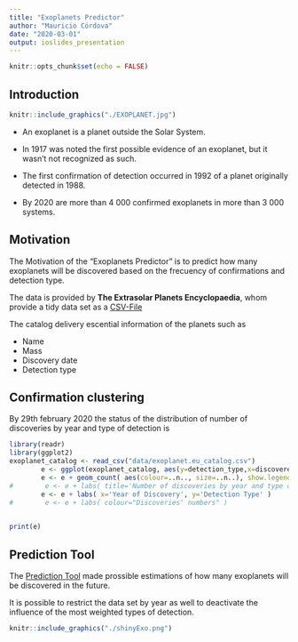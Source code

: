 ```yaml
---
title: "Exoplanets Predictor"
author: "Mauricio Córdova"
date: "2020-03-01"
output: ioslides_presentation
---
```


```r
knitr::opts_chunk$set(echo = FALSE)
```

## Introduction

```r
knitr::include_graphics("./EXOPLANET.jpg")
```

- An exoplanet is a planet outside the Solar System.

- In 1917 was noted the first possible evidence of an exoplanet, but it wasn't not recognized as such.

- The first confirmation of detection occurred in 1992 of a planet originally detected in 1988.
  
- By 2020 are more than 4 000 confirmed exoplanets in more than 3 000 systems.



## Motivation

The Motivation of the "Exoplanets Predictor" is to predict how many exoplanets will be discovered based on the frecuency of confirmations and detection type.

The data is provided by **The Extrasolar Planets Encyclopaedia**, whom provide a tidy data set as a [CSV-File](http://exoplanet.eu/catalog)

The catalog delivery escential information of the planets such as

- Name
- Mass
- Discovery date
- Detection type

## Confirmation clustering

By 29th february 2020 the status of the distribution of number of discoveries by year and type of detection is
```r
library(readr)
library(ggplot2)
exoplanet_catalog <- read_csv("data/exoplanet.eu_catalog.csv")
        e <- ggplot(exoplanet_catalog, aes(y=detection_type,x=discovered))
        e <- e + geom_count( aes(colour=..n.., size=..n..), show.legend=NA, na.rm=TRUE )
#        e <- e + labs( title='Number of discoveries by year and type of detection' )
        e <- e + labs( x='Year of Discovery', y='Detection Type' )
#        e <- e + labs( colour="Discoveries' numbers" )
        
```
```r
print(e)
```

## Prediction Tool

The [Prediction Tool](https://batfing.shinyapps.io/exoplanets/) made prossible estimations of how many exoplanets will be discovered in the future.

It is possible to restrict the data set by year as well to deactivate the influence of the most weighted types of detection.


```r
knitr::include_graphics("./shinyExo.png")
```